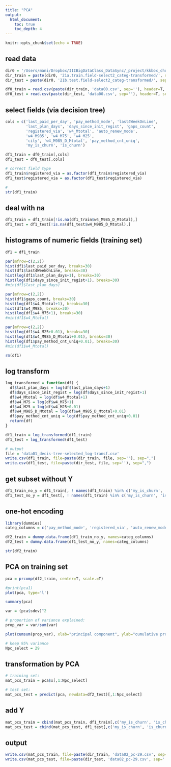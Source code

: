 ```yaml
---
title: "PCA"
output: 
  html_document:
    toc: true
    toc_depth: 4
---
```


```r
knitr::opts_chunk$set(echo = TRUE)
```

## read data
```r
dir0 = '/Users/mani/Dropbox/IIIBigDataClass_DataSync/_project/kkbox_churn_R/'
dir_train = paste(dir0, '21a.train.field-select2_categ-transformed/', sep='')
dir_test = paste(dir0, '21b.test.field-select2_categ-transformed/', sep='')

df0_train = read.csv(paste(dir_train, 'data00.csv', sep=''), header=T, sep=",")
df0_test = read.csv(paste(dir_test, 'data00.csv', sep=''), header=T, sep=",")
```

## select fields (via decision tree)
```r
cols = c('last_paid_per_day', 'pay_method_mode', 'last4WeekOnLine', 
         'last_plan_days', 'days_since_init_regist', 'gaps_count', 
         'registered_via', 'w4_Mtotal', 'auto_renew_mode', 
         'w4_M985', 'w4_M75', 'w4_M25', 
         'city', 'w4_M985_D_Mtotal', 'pay_method_cnt_uniq',
         'my_is_churn', 'is_churn')

df1_train = df0_train[,cols]
df1_test = df0_test[,cols]

# correct field type
df1_train$registered_via = as.factor(df1_train$registered_via)
df1_test$registered_via = as.factor(df1_test$registered_via)

#
str(df1_train)
```

## deal with na
```r
df1_train = df1_train[!is.na(df1_train$w4_M985_D_Mtotal),]
df1_test = df1_test[!is.na(df1_test$w4_M985_D_Mtotal),]
```

## histograms of numeric fields (training set)
```r
df1 = df1_train

par(mfrow=c(2,2))
hist(df1$last_paid_per_day, breaks=30)
hist(df1$last4WeekOnLine, breaks=30)
hist(log(df1$last_plan_days+1), breaks=30)
hist(log(df1$days_since_init_regist+1), breaks=30)
#min(df1$last_plan_days)
```

```r
par(mfrow=c(2,2))
hist(df1$gaps_count, breaks=30)
hist(log(df1$w4_Mtotal+1), breaks=30)
hist(df1$w4_M985, breaks=30)
hist(log(df1$w4_M75+1), breaks=30)
#min(df1$w4_Mtotal)
```

```r
par(mfrow=c(2,2))
hist(log(df1$w4_M25+0.01), breaks=30)
hist(log(df1$w4_M985_D_Mtotal+0.01), breaks=30)
hist(log(df1$pay_method_cnt_uniq+0.01), breaks=30)
#min(df1$w4_Mtotal)

rm(df1)
```

## log transform
```r
log_transformed = function(df) {
  df$last_plan_days = log(df$last_plan_days+1)
  df$days_since_init_regist = log(df$days_since_init_regist+1)
  df$w4_Mtotal = log(df$w4_Mtotal+1)
  df$w4_M75 = log(df$w4_M75+1)
  df$w4_M25 = log(df$w4_M25+0.01)
  df$w4_M985_D_Mtotal = log(df$w4_M985_D_Mtotal+0.01)
  df$pay_method_cnt_uniq = log(df$pay_method_cnt_uniq+0.01)
  return(df)
}

df1_train = log_transformed(df1_train)
df1_test = log_transformed(df1_test)
```

```r
# output
file = 'data01_decis-tree-selected_log-transf.csv'
write.csv(df1_train, file=paste(dir_train, file, sep=''), sep=",")
write.csv(df1_test, file=paste(dir_test, file, sep=''), sep=",")
```


## get subset without Y
```r
df1_train_no_y = df1_train[, ! names(df1_train) %in% c('my_is_churn', 'is_churn')]
df1_test_no_y = df1_test[, ! names(df1_train) %in% c('my_is_churn', 'is_churn')]
```

## one-hot encoding
```r
library(dummies)
categ_columns = c('pay_method_mode', 'registered_via', 'auto_renew_mode', 'city')

df2_train = dummy.data.frame(df1_train_no_y, names=categ_columns)
df2_test = dummy.data.frame(df1_test_no_y, names=categ_columns)

str(df2_train)
```

## PCA on training set
```r
pca = prcomp(df2_train, center=T, scale.=T)
```

```r
#print(pca1)
plot(pca, type='l')
```

```r
summary(pca)
```


```r
var = (pca$sdev)^2

# proportion of variance explained:
prop_var = var/sum(var)

plot(cumsum(prop_var), xlab="principal component", ylab="cumulative proportion of variance explained", type="b")
```

```r
# keep 95% variance
Npc_select = 29
```

## transformation by PCA
```r
# training set:
mat_pcs_train = pca$x[,1:Npc_select]

# test set:
mat_pcs_test = predict(pca, newdata=df2_test)[,1:Npc_select]
```

## add Y
```r
mat_pcs_train = cbind(mat_pcs_train, df1_train[,c('my_is_churn', 'is_churn')])
mat_pcs_test = cbind(mat_pcs_test, df1_test[,c('my_is_churn', 'is_churn')])
```

## output
```r
write.csv(mat_pcs_train, file=paste(dir_train, 'data02_pc-29.csv', sep=''), sep=",")
write.csv(mat_pcs_test, file=paste(dir_test, 'data02_pc-29.csv', sep=''), sep=",")
```

